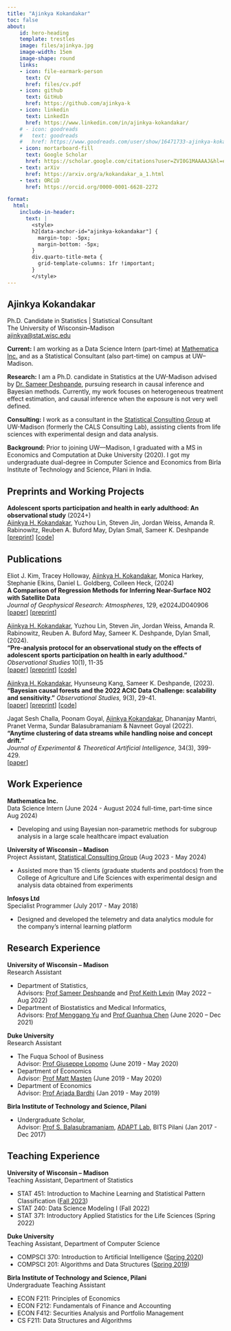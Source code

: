 ```yaml
---
title: "Ajinkya Kokandakar"
toc: false
about:
    id: hero-heading
    template: trestles
    image: files/ajinkya.jpg
    image-width: 15em
    image-shape: round
    links:
    - icon: file-earmark-person
      text: CV 
      href: files/cv.pdf
    - icon: github
      text: GitHub
      href: https://github.com/ajinkya-k
    - icon: linkedin
      text: LinkedIn
      href: https://www.linkedin.com/in/ajinkya-kokandakar/
    # - icon: goodreads
    #   text: goodreads
    #   href: https://www.goodreads.com/user/show/16471733-ajinkya-kokandakar
    - icon: mortarboard-fill
      text: Google Scholar
      href: https://scholar.google.com/citations?user=ZVI0G1MAAAAJ&hl=en&oi=sra
    - text: arXiv
      href: https://arxiv.org/a/kokandakar_a_1.html
    - text: ORCiD
      href: https://orcid.org/0000-0001-6628-2272

format: 
  html:
    include-in-header: 
      text: |
        <style>
        h2[data-anchor-id="ajinkya-kokandakar"] {
          margin-top: -5px;
          margin-bottom: -5px;
        }
        div.quarto-title-meta {
          grid-template-columns: 1fr !important;
        }
        </style>
---
```

:::{#hero-heading}

## Ajinkya Kokandakar

Ph.D. Candidate in Statistics | Statistical Consultant
<br/>The University of Wisconsin--Madison
<br/>[ajinkya@stat.wisc.edu](mailto:ajinkya@stat.wisc.edu)

**Current:** I am working as a Data Science Intern (part-time) at [Mathematica Inc.](https://www.mathematica.org) and as a Statistical Consultant (also part-time) on campus at UW--Madison.

**Research:** I am a Ph.D. candidate in Statistics at the UW-Madison advised by [Dr. Sameer Deshpande](https://skdeshpande91.github.io/), pursuing research in causal inference and Bayesian methods.
Currently, my work focuses on heterogeneous treatment effect estimation, and causal inference when the exposure is not very well defined. 

**Consulting:** I work as a consultant in the [Statistical Consulting Group](https://stat.wisc.edu/statistical-consulting-team/) at UW-Madison (formerly the CALS Consulting Lab), assisting clients from life sciences with experimental design and data analysis.

**Background:** Prior to joining UW—Madison, I graduated with a MS in Economics and Computation at Duke University (2020). I got my undergraduate dual-degree in Computer Science and Economics from Birla Institute of Technology and Science, Pilani in India.

:::

## Preprints and Working Projects

**Adolescent sports participation and health in early adulthood: An observational study** (2024+)
  <br> <u>Ajinkya H. Kokandakar</u>, Yuzhou Lin, Steven Jin, Jordan Weiss, Amanda R. Rabinowitz, Reuben A. Buford May, Dylan Small, Sameer K. Deshpande
  <!-- <br> arXiv:2405.03538 -->
  <br> [[preprint](https://arxiv.org/abs/2405.03538)] [[code](https://github.com/ajinkya-k/nsyr-matching-testing)]

## Publications

Eliot J. Kim, Tracey Holloway, <u>Ajinkya H. Kokandakar</u>, Monica Harkey, Stephanie Elkins, Daniel L. Goldberg, Colleen Heck, (2024)
<br>**A Comparison of Regression Methods for Inferring Near-Surface NO2 with Satellite Data**
<br> _Journal of Geophysical Research: Atmospheres_, 129, e2024JD040906
<br> [[paper](https://doi.org/10.1029/2024JD040906)] [[preprint](https://doi.org/10.22541/au.171045413.38645578/v1)] 


<u>Ajinkya H. Kokandakar</u>, Yuzhou Lin, Steven Jin, Jordan Weiss, Amanda R. Rabinowitz, Reuben A. Buford May, Sameer K. Deshpande, Dylan Small, (2024). 
<br>**"Pre-analysis protocol for an observational study on the effects of adolescent sports participation on health in early adulthood."** <br>_Observational Studies_ 10(1), 11-35
    <br> [[paper](https://muse.jhu.edu/pub/56/article/929115)] [[preprint](https://arxiv.org/abs/2211.02104)] [[code](https://github.com/ajinkya-k/nsyr-matching-testing)]


<u>Ajinkya H. Kokandakar</u>, Hyunseung Kang, Sameer K. Deshpande, (2023). 
<br>**"Bayesian causal forests and the 2022 ACIC Data Challenge: scalability and sensitivity."** _Observational Studies,_ 9(3), 29-41. 
    <br>[[paper](https://muse.jhu.edu/article/895651)] [[preprint](https://arxiv.org/abs/2211.02020)] [[code](https://github.com/skdeshpande91/flexBCF)]

Jagat Sesh Challa, Poonam Goyal, <u>Ajinkya Kokandakar</u>, Dhananjay Mantri, Pranet Verma, Sundar Balasubramaniam & Navneet Goyal (2022). <br>**"Anytime clustering of data streams while handling noise and concept drift."**
<br>_Journal of Experimental & Theoretical Artificial Intelligence,_ 34(3), 399-429. <!-- , DOI: [10.1080/0952813X.2021.1882001](https://doi.org/10.1080/0952813X.2021.1882001) -->
    <br>[[paper](https://www.tandfonline.com/doi/abs/10.1080/0952813X.2021.1882001)]

## Work Experience

**Mathematica Inc.**
<br>Data Science Intern (June 2024 - August 2024 full-time, part-time since Aug 2024)

- Developing and using Bayesian non-parametric methods for subgroup analysis in a large scale healthcare impact evaluation

**University of Wisconsin -- Madison**
<br>Project Assistant, [Statistical Consulting Group](https://stat.wisc.edu/statistical-consulting-team/) (Aug 2023 - May 2024)

- Assisted more than 15 clients (graduate students and postdocs) from the College of Agriculture and Life Sciences with experimental design and analysis data obtained from experiments


**Infosys Ltd**
<br> Specialist Programmer (July 2017 - May 2018)

- Designed and developed the telemetry and data analytics module for the company's internal learning platform

## Research Experience

**University of Wisconsin -- Madison**
<br>Research Assistant

- Department of Statistics,
    <br>Advisors: [Prof Sameer Deshpande](https://skdeshpande91.github.io/)
        and [Prof Keith Levin](https://pages.stat.wisc.edu/~kdlevin/) (May 2022 -- Aug 2022)
- Department of Biostatistics and Medical Informatics,
    <br>Advisors: [Prof Menggang Yu](https://sites.google.com/a/wisc.edu/menggang/)
    and [Prof Guanhua Chen](https://biostat.wiscweb.wisc.edu/staff/chen-guanhua/)
    (June 2020 -- Dec 2021)

**Duke University**
<br>Research Assistant

- The Fuqua School of Business
    <br>Advisor: [Prof Giuseppe Lopomo](https://sites.duke.edu/glopomo/) (June 2019 - May 2020)
- Department of Economics
    <br>Advisor: [Prof Matt Masten](https://mattmasten.github.io/) (June 2019 - May 2020)
- Department of Economics
    <br>Advisor: [Prof Arjada Bardhi](https://www.arjadabardhi.com/) (Jan 2019 - May 2019)


**Birla Institute of Technology and Science, Pilani**

- Undergraduate Scholar, 
    <br>Advisor: [Prof S. Balasubramaniam](https://www.linkedin.com/in/shan-sundar-balasubramaniam-82802317),
    [ADAPT Lab](https://id.bits-pilani.ac.in/pilani/computerscience/AdvancedDataAnalyticsParallelTechnologiesLaboratory), BITS Pilani 
    (Jan 2017 - Dec 2017)


## Teaching Experience

**University of Wisconsin -- Madison**
<br>Teaching Assistant, Department of Statistics

- STAT 451: Introduction to Machine Learning and Statistical Pattern Classification ([Fall 2023](https://pages.stat.wisc.edu/~jgillett/451/)) 
- STAT 240: Data Science Modeling I (Fall 2022) 
- STAT 371: Introductory Applied Statistics for the Life Sciences (Spring 2022) 

**Duke University**
<br>Teaching Assistant, Department of Computer Science

- COMPSCI 370: Introduction to Artificial Intelligence ([Spring 2020](https://courses.cs.duke.edu//spring20/compsci370d/index.html)) 
- COMPSCI 201: Algorithms and Data Structures ([Spring 2019](https://courses.cs.duke.edu/spring19/compsci201))

**Birla Institute of Technology and Science, Pilani**
<br>Undergraduate Teaching Assistant

- ECON F211: Principles of Economics
- ECON F212: Fundamentals of Finance and Accounting
- ECON F412: Securities Analysis and Portfolio Management
- CS F211: Data Structures and Algorithms

